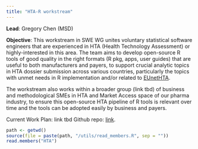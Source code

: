 ```yaml
---
title: "HTA-R workstream"
---
```


**Lead**: Gregory Chen (MSD)

**Objective**: 
This workstream in SWE WG unites voluntary statistical software engineers that are experienced in HTA (Health Technology Assessment) or highly-interested in this area. 
The team aims to develop open-source R tools of good quality in the right formats (R pkg, apps, user guides) that are useful to both manufacturers and payers, to support crucial analytic topics in HTA dossier submission across various countries, particularly the topics with unmet needs in R implementation and/or related to [EUnetHTA](https://www.eunethta.eu/).

The workstream also works within a broader group (link tbd) of business and methodological SMEs in HTA and Market Access space of our pharma industry, to ensure this open-source HTA pipeline of R tools is relevant over time and the tools can be adopted easily by business and payers.   

Current Work Plan: link tbd
Github repo: [link](https://www.github.io/hta-pharma/).


```r
path <- getwd()
source(file = paste(path, "/utils/read_members.R", sep = ""))
read.members("HTA")

```
